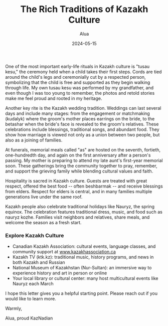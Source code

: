 ﻿---
title: "The Rich Traditions of Kazakh Culture"
excerpt: "As a person who moved here from Kazakhstan when I was 10, I'd love the opportunity to introduce you to some of the most meaningful rites of passage and traditions from Kazakh culture, a culture that values family roots, hospitality, and deep respect for heritage."
author: "Alua"
date: 2024-05-15
readTime: "6 min read"
image: "/images/tusau.jpg"
---
One of the most important early-life rituals in Kazakh culture is "tusau kesu," the ceremony held when a child takes their first steps. Cords are tied around the child's legs and ceremonially cut by a respected person, symbolizing that the child is free and supported as they begin walking through life. My own tusau kesu was performed by my grandfather, and even though I was too young to remember, the photos and retold stories make me feel proud and rooted in my heritage.

Another key rite is the Kazakh wedding tradition. Weddings can last several days and include many stages: from the engagement or matchmaking (kudalyk) where the groom's mother places earrings on the bride, to the betashar when the bride's face is revealed to the groom's relatives. These celebrations include blessings, traditional songs, and abundant food. They show how marriage is viewed not only as a union between two people, but also as a joining of families.

At funerals, memorial meals called "as" are hosted on the seventh, fortieth, one-hundredth day, and again on the first anniversary after a person's passing. My mother is preparing to attend my late aunt's first-year memorial soon. These gatherings bring the community together to pray, remember, and support the grieving family while blending cultural values and faith.

Hospitality is sacred in Kazakh culture. Guests are treated with great respect, offered the best food -- often beshbarmak -- and receive blessings from elders. Respect for elders is central, and in many families multiple generations live under the same roof.

Kazakh people also celebrate traditional holidays like Nauryz, the spring equinox. The celebration features traditional dress, music, and food such as nauryz kozhe. Families visit neighbors and relatives, share meals, and welcome the season as a fresh start.

### Explore Kazakh Culture

- Canadian Kazakh Association: cultural events, language classes, and community support at www.kazakhassociation.ca
- Kazakh TV (ktk.kz): traditional music, history programs, and news in both Kazakh and Russian
- National Museum of Kazakhstan (Nur-Sultan): an immersive way to experience history and art in person or online
- Your local library or cultural center: many host multicultural events like Nauryz each March

I hope this letter gives you a helpful starting point. Please reach out if you would like to learn more.

Warmly,

Alua, proud KazNadian
